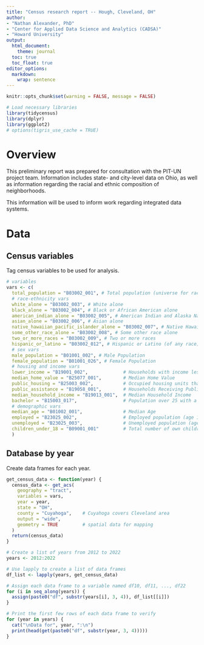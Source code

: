 ```yaml
---
title: "Census research report -- Hough, Cleveland, OH"
author: 
- "Nathan Alexander, PhD"
- "Center for Applied Data Science and Analytics (CADSA)"
- "Howard University"
output: 
  html_document:
    theme: journal
  toc: true
  toc_float: true
editor_options: 
  markdown: 
    wrap: sentence
---
```


```r
knitr::opts_chunk$set(warning = FALSE, message = FALSE)
```

```r
# Load necessary libraries
library(tidycensus)
library(dplyr)
library(ggplot2)
# options(tigris_use_cache = TRUE)
```

# Overview

This preliminary report was prepared for consultation with the PIT-UN project team. Information includes state- and city-level data on Ohio, as well as information regarding the racial and ethnic composition of neighborhoods. 

This information will be used to inform work regarding integrated data systems.

# Data

## Census variables

Tag census variables to be used for analysis.

```r
# variables
vars <- c(
  total_population = "B03002_001", # Total population (universe for race/ethnicity)
  # race-ethnicity vars
  white_alone = "B03002_003", # White alone
  black_alone = "B03002_004", # Black or African American alone
  american_indian_alone = "B03002_005", # American Indian and Alaska Native alone
  asian_alone = "B03002_006", # Asian alone
  native_hawaiian_pacific_islander_alone = "B03002_007", # Native Hawaiian and Other Pacific Islander alone
  some_other_race_alone = "B03002_008", # Some other race alone
  two_or_more_races = "B03002_009", # Two or more races
  hispanic_or_latino = "B03002_012", # Hispanic or Latino (of any race)
  # sex vars
  male_population = "B01001_002", # Male Population
  female_population = "B01001_026", # Female Population
  # housing and income vars
  lower_income = "B19001_002",             # Households with income less than $10,000
  median_home_value = "B25077_001",        # Median Home Value
  public_housing = "B25003_002",           # Occupied housing units that are renter-occupied and subsidized
  public_assistance = "B19058_001",        # Households Receiving Public Assistance
  median_household_income = "B19013_001",  # Median Household Income
  bachelor = "B15003_017",                 # Population over 25 with a Bachelor's degree or higher
  # demographic vars
  median_age = "B01002_001",               # Median Age
  employed = "B23025_002",                 # Employed population (age 16+)
  unemployed = "B23025_003",               # Unemployed population (age 16+)
  children_under_18 = "B09001_001"         # Total number of own children under 18 years
  )
```

## Database by year

Create data frames for each year.

```r
get_census_data <- function(year) {
  census_data <- get_acs(
    geography = "tract",
    variables = vars,
    year = year,
    state = "OH",
    county = "Cuyahoga",    # Cuyahoga covers Cleveland area
    output = "wide",
    geometry = TRUE         # spatial data for mapping
  )
  return(census_data)
} 
```

```r

# Create a list of years from 2012 to 2022
years <- 2012:2022

# Use lapply to create a list of data frames
df_list <- lapply(years, get_census_data)

# Assign each data frame to a variable named df10, df11, ..., df22
for (i in seq_along(years)) {
  assign(paste0("df", substr(years[i], 3, 4)), df_list[[i]])
}

# Print the first few rows of each data frame to verify
for (year in years) {
  cat("\nData for", year, ":\n")
  print(head(get(paste0("df", substr(year, 3, 4)))))
}

```